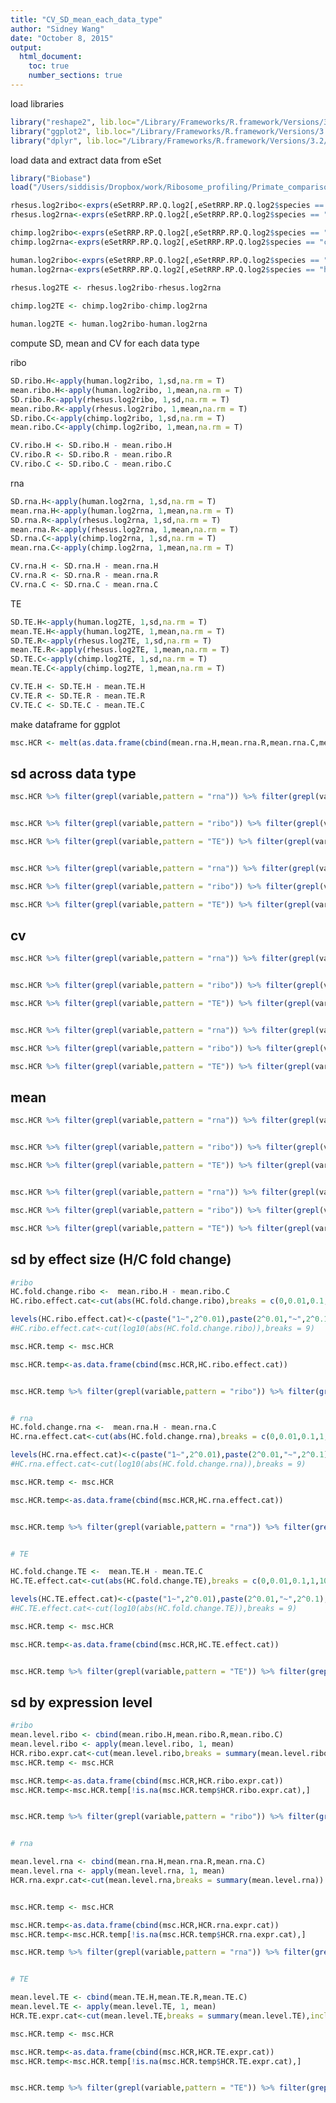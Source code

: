 ```yaml
---
title: "CV_SD_mean_each_data_type"
author: "Sidney Wang"
date: "October 8, 2015"
output: 
  html_document:
    toc: true
    number_sections: true
---
```


load libraries 

```r
library("reshape2", lib.loc="/Library/Frameworks/R.framework/Versions/3.2/Resources/library")
library("ggplot2", lib.loc="/Library/Frameworks/R.framework/Versions/3.2/Resources/library")
library("dplyr", lib.loc="/Library/Frameworks/R.framework/Versions/3.2/Resources/library")

```


load data and extract data from eSet

```r
library("Biobase")
load("/Users/siddisis/Dropbox/work/Ribosome_profiling/Primate_comparison/manuscript/data/rdas/eSetRRP.rda")

rhesus.log2ribo<-exprs(eSetRRP.RP.Q.log2[,eSetRRP.RP.Q.log2$species == "rhesus" & eSetRRP.RP.Q.log2$seqData == "ribo"])
rhesus.log2rna<-exprs(eSetRRP.RP.Q.log2[,eSetRRP.RP.Q.log2$species == "rhesus" & eSetRRP.RP.Q.log2$seqData == "rna"])

chimp.log2ribo<-exprs(eSetRRP.RP.Q.log2[,eSetRRP.RP.Q.log2$species == "chimp" & eSetRRP.RP.Q.log2$seqData == "ribo"])
chimp.log2rna<-exprs(eSetRRP.RP.Q.log2[,eSetRRP.RP.Q.log2$species == "chimp" & eSetRRP.RP.Q.log2$seqData == "rna"])

human.log2ribo<-exprs(eSetRRP.RP.Q.log2[,eSetRRP.RP.Q.log2$species == "human" & eSetRRP.RP.Q.log2$seqData == "ribo"])              
human.log2rna<-exprs(eSetRRP.RP.Q.log2[,eSetRRP.RP.Q.log2$species == "human" & eSetRRP.RP.Q.log2$seqData == "rna"])                      
                      
rhesus.log2TE <- rhesus.log2ribo-rhesus.log2rna

chimp.log2TE <- chimp.log2ribo-chimp.log2rna

human.log2TE <- human.log2ribo-human.log2rna 


```


compute SD, mean and CV for each data type  

ribo
```r
SD.ribo.H<-apply(human.log2ribo, 1,sd,na.rm = T)
mean.ribo.H<-apply(human.log2ribo, 1,mean,na.rm = T)
SD.ribo.R<-apply(rhesus.log2ribo, 1,sd,na.rm = T)
mean.ribo.R<-apply(rhesus.log2ribo, 1,mean,na.rm = T)
SD.ribo.C<-apply(chimp.log2ribo, 1,sd,na.rm = T)
mean.ribo.C<-apply(chimp.log2ribo, 1,mean,na.rm = T)

CV.ribo.H <- SD.ribo.H - mean.ribo.H
CV.ribo.R <- SD.ribo.R - mean.ribo.R
CV.ribo.C <- SD.ribo.C - mean.ribo.C

```

rna
```r
SD.rna.H<-apply(human.log2rna, 1,sd,na.rm = T)
mean.rna.H<-apply(human.log2rna, 1,mean,na.rm = T)
SD.rna.R<-apply(rhesus.log2rna, 1,sd,na.rm = T)
mean.rna.R<-apply(rhesus.log2rna, 1,mean,na.rm = T)
SD.rna.C<-apply(chimp.log2rna, 1,sd,na.rm = T)
mean.rna.C<-apply(chimp.log2rna, 1,mean,na.rm = T)

CV.rna.H <- SD.rna.H - mean.rna.H
CV.rna.R <- SD.rna.R - mean.rna.R
CV.rna.C <- SD.rna.C - mean.rna.C
```

TE
```r
SD.TE.H<-apply(human.log2TE, 1,sd,na.rm = T)
mean.TE.H<-apply(human.log2TE, 1,mean,na.rm = T)
SD.TE.R<-apply(rhesus.log2TE, 1,sd,na.rm = T)
mean.TE.R<-apply(rhesus.log2TE, 1,mean,na.rm = T)
SD.TE.C<-apply(chimp.log2TE, 1,sd,na.rm = T)
mean.TE.C<-apply(chimp.log2TE, 1,mean,na.rm = T)

CV.TE.H <- SD.TE.H - mean.TE.H
CV.TE.R <- SD.TE.R - mean.TE.R
CV.TE.C <- SD.TE.C - mean.TE.C
```


make dataframe for ggplot

```r

msc.HCR <- melt(as.data.frame(cbind(mean.rna.H,mean.rna.R,mean.rna.C,mean.ribo.H,mean.ribo.R,mean.ribo.C,mean.TE.H,mean.TE.R,mean.TE.C,SD.rna.H,SD.rna.R,SD.rna.C,SD.ribo.H,SD.ribo.R,SD.ribo.C,SD.TE.H,SD.TE.R,SD.TE.C,CV.rna.H,CV.rna.R,CV.rna.C,CV.ribo.H,CV.ribo.R,CV.ribo.C,CV.TE.H,CV.TE.R,CV.TE.C)))

```

## sd across data type

```r

msc.HCR %>% filter(grepl(variable,pattern = "rna")) %>% filter(grepl(variable,pattern = "SD")) %>% ggplot(aes(x=value)) + geom_density(aes(fill=variable), alpha=0.3) +labs(title="RNA sd by species", x = "sd")+scale_fill_discrete(name="species",labels =c("Human","Rhesus","Chimp"))


msc.HCR %>% filter(grepl(variable,pattern = "ribo")) %>% filter(grepl(variable,pattern = "SD")) %>% ggplot(aes(x=value)) + geom_density(aes(fill=variable), alpha=0.3)+labs(title="ribo sd by species", x = "sd")+scale_fill_discrete(name="species",labels =c("Human","Rhesus","Chimp"))

msc.HCR %>% filter(grepl(variable,pattern = "TE")) %>% filter(grepl(variable,pattern = "SD")) %>% ggplot(aes(x=value)) + geom_density(aes(fill=variable), alpha=0.3)+labs(title="Translation efficeincy sd by species", x = "sd")+scale_fill_discrete(name="species",labels =c("Human","Rhesus","Chimp"))


msc.HCR %>% filter(grepl(variable,pattern = "rna")) %>% filter(grepl(variable,pattern = "SD")) %>% ggplot(aes(y=value, x=variable)) + geom_boxplot(aes(fill=variable),notch=TRUE)+scale_fill_discrete(guide_legend(title="species"), labels =c("Human","Rhesus","Chimp"))+labs(title="RNA sd by species", y = "sd", x="species")

msc.HCR %>% filter(grepl(variable,pattern = "ribo")) %>% filter(grepl(variable,pattern = "SD")) %>% ggplot(aes(y=value, x=variable)) + geom_boxplot(aes(fill=variable),notch=TRUE)+scale_fill_discrete(guide_legend(title="species"), labels =c("Human","Rhesus","Chimp"))+labs(title="ribo sd by species", y = "sd", x="species")

msc.HCR %>% filter(grepl(variable,pattern = "TE")) %>% filter(grepl(variable,pattern = "SD")) %>% ggplot(aes(y=value, x=variable)) + geom_boxplot(aes(fill=variable),notch=TRUE)+scale_fill_discrete(guide_legend(title="species"), labels =c("Human","Rhesus","Chimp"))+labs(title="translation efficiency sd by species", y = "sd", x="species")


```


## cv 

```r

msc.HCR %>% filter(grepl(variable,pattern = "rna")) %>% filter(grepl(variable,pattern = "CV")) %>% ggplot(aes(x=value)) + geom_density(aes(fill=variable), alpha=0.3) +labs(title="RNA CV by species", x = "CV")+scale_fill_discrete(name="species",labels =c("Human","Rhesus","Chimp"))


msc.HCR %>% filter(grepl(variable,pattern = "ribo")) %>% filter(grepl(variable,pattern = "CV")) %>% ggplot(aes(x=value)) + geom_density(aes(fill=variable), alpha=0.3)+labs(title="ribo CV by species", x = "CV")+scale_fill_discrete(name="species",labels =c("Human","Rhesus","Chimp"))

msc.HCR %>% filter(grepl(variable,pattern = "TE")) %>% filter(grepl(variable,pattern = "CV")) %>% ggplot(aes(x=value)) + geom_density(aes(fill=variable), alpha=0.3)+labs(title="Translation efficeincy CV by species", x = "CV")+scale_fill_discrete(name="species",labels =c("Human","Rhesus","Chimp"))


msc.HCR %>% filter(grepl(variable,pattern = "rna")) %>% filter(grepl(variable,pattern = "CV")) %>% ggplot(aes(y=value, x=variable)) + geom_boxplot(aes(fill=variable),notch=TRUE)+scale_fill_discrete(guide_legend(title="species"), labels =c("Human","Rhesus","Chimp"))+labs(title="RNA CV by species", y = "CV", x="species")

msc.HCR %>% filter(grepl(variable,pattern = "ribo")) %>% filter(grepl(variable,pattern = "CV")) %>% ggplot(aes(y=value, x=variable)) + geom_boxplot(aes(fill=variable),notch=TRUE)+scale_fill_discrete(guide_legend(title="species"), labels =c("Human","Rhesus","Chimp"))+labs(title="ribo CV by species", y = "CV", x="species")

msc.HCR %>% filter(grepl(variable,pattern = "TE")) %>% filter(grepl(variable,pattern = "CV")) %>% ggplot(aes(y=value, x=variable)) + geom_boxplot(aes(fill=variable),notch=TRUE)+scale_fill_discrete(guide_legend(title="species"), labels =c("Human","Rhesus","Chimp"))+labs(title="translation efficiency CV by species", y = "CV", x="species")


```


## mean

```r

msc.HCR %>% filter(grepl(variable,pattern = "rna")) %>% filter(grepl(variable,pattern = "mean")) %>% ggplot(aes(x=value)) + geom_density(aes(fill=variable), alpha=0.3) +labs(title="RNA mean by species", x = "mean")+scale_fill_discrete(name="species",labels =c("Human","Rhesus","Chimp"))


msc.HCR %>% filter(grepl(variable,pattern = "ribo")) %>% filter(grepl(variable,pattern = "mean")) %>% ggplot(aes(x=value)) + geom_density(aes(fill=variable), alpha=0.3)+labs(title="ribo mean by species", x = "mean")+scale_fill_discrete(name="species",labels =c("Human","Rhesus","Chimp"))

msc.HCR %>% filter(grepl(variable,pattern = "TE")) %>% filter(grepl(variable,pattern = "mean")) %>% ggplot(aes(x=value)) + geom_density(aes(fill=variable), alpha=0.3)+labs(title="Translation efficeincy mean by species", x = "mean")+scale_fill_discrete(name="species",labels =c("Human","Rhesus","Chimp"))


msc.HCR %>% filter(grepl(variable,pattern = "rna")) %>% filter(grepl(variable,pattern = "mean")) %>% ggplot(aes(y=value, x=variable)) + geom_boxplot(aes(fill=variable),notch=TRUE)+scale_fill_discrete(guide_legend(title="species"), labels =c("Human","Rhesus","Chimp"))+labs(title="RNA mean by species", y = "mean", x="species")

msc.HCR %>% filter(grepl(variable,pattern = "ribo")) %>% filter(grepl(variable,pattern = "mean")) %>% ggplot(aes(y=value, x=variable)) + geom_boxplot(aes(fill=variable),notch=TRUE)+scale_fill_discrete(guide_legend(title="species"), labels =c("Human","Rhesus","Chimp"))+labs(title="ribo mean by species", y = "mean", x="species")

msc.HCR %>% filter(grepl(variable,pattern = "TE")) %>% filter(grepl(variable,pattern = "mean")) %>% ggplot(aes(y=value, x=variable)) + geom_boxplot(aes(fill=variable),notch=TRUE)+scale_fill_discrete(guide_legend(title="species"), labels =c("Human","Rhesus","Chimp"))+labs(title="translation efficiency mean by species", y = "mean", x="species")


```



## sd by effect size (H/C fold change)

```r

#ribo
HC.fold.change.ribo <-  mean.ribo.H - mean.ribo.C
HC.ribo.effect.cat<-cut(abs(HC.fold.change.ribo),breaks = c(0,0.01,0.1,1,10))

levels(HC.ribo.effect.cat)<-c(paste("1~",2^0.01),paste(2^0.01,"~",2^0.1),paste(2^0.1,"~",2),paste(2,"~"))
#HC.ribo.effect.cat<-cut(log10(abs(HC.fold.change.ribo)),breaks = 9)

msc.HCR.temp <- msc.HCR

msc.HCR.temp<-as.data.frame(cbind(msc.HCR,HC.ribo.effect.cat))


msc.HCR.temp %>% filter(grepl(variable,pattern = "ribo")) %>% filter(grepl(variable,pattern = "SD")) %>% ggplot(aes(y=value, x=variable)) + geom_boxplot(aes(fill=variable)) + facet_wrap(~ HC.ribo.effect.cat)+scale_fill_discrete(guide_legend(title="species"), labels =c("Human","Rhesus","Chimp"))+labs(title="ribo sd by species by H/C fold change", y = "sd", x="species")


# rna
HC.fold.change.rna <-  mean.rna.H - mean.rna.C
HC.rna.effect.cat<-cut(abs(HC.fold.change.rna),breaks = c(0,0.01,0.1,1,10))

levels(HC.rna.effect.cat)<-c(paste("1~",2^0.01),paste(2^0.01,"~",2^0.1),paste(2^0.1,"~",2),paste(2,"~"))
#HC.rna.effect.cat<-cut(log10(abs(HC.fold.change.rna)),breaks = 9)

msc.HCR.temp <- msc.HCR

msc.HCR.temp<-as.data.frame(cbind(msc.HCR,HC.rna.effect.cat))


msc.HCR.temp %>% filter(grepl(variable,pattern = "rna")) %>% filter(grepl(variable,pattern = "SD")) %>% ggplot(aes(y=value, x=variable)) + geom_boxplot(aes(fill=variable)) + facet_wrap(~ HC.rna.effect.cat)+scale_fill_discrete(guide_legend(title="species"), labels =c("Human","Rhesus","Chimp"))+labs(title="rna sd by species by H/C fold change", y = "sd", x="species")


# TE

HC.fold.change.TE <-  mean.TE.H - mean.TE.C
HC.TE.effect.cat<-cut(abs(HC.fold.change.TE),breaks = c(0,0.01,0.1,1,10))

levels(HC.TE.effect.cat)<-c(paste("1~",2^0.01),paste(2^0.01,"~",2^0.1),paste(2^0.1,"~",2),paste(2,"~"))
#HC.TE.effect.cat<-cut(log10(abs(HC.fold.change.TE)),breaks = 9)

msc.HCR.temp <- msc.HCR

msc.HCR.temp<-as.data.frame(cbind(msc.HCR,HC.TE.effect.cat))


msc.HCR.temp %>% filter(grepl(variable,pattern = "TE")) %>% filter(grepl(variable,pattern = "SD")) %>% ggplot(aes(y=value, x=variable)) + geom_boxplot(aes(fill=variable)) + facet_wrap(~ HC.TE.effect.cat)+scale_fill_discrete(guide_legend(title="species"), labels =c("Human","Rhesus","Chimp"))+labs(title="TE sd by species by H/C fold change", y = "sd", x="species")


```

## sd by expression level

```r
#ribo
mean.level.ribo <- cbind(mean.ribo.H,mean.ribo.R,mean.ribo.C)
mean.level.ribo <- apply(mean.level.ribo, 1, mean)
HCR.ribo.expr.cat<-cut(mean.level.ribo,breaks = summary(mean.level.ribo))
msc.HCR.temp <- msc.HCR

msc.HCR.temp<-as.data.frame(cbind(msc.HCR,HCR.ribo.expr.cat))
msc.HCR.temp<-msc.HCR.temp[!is.na(msc.HCR.temp$HCR.ribo.expr.cat),]


msc.HCR.temp %>% filter(grepl(variable,pattern = "ribo")) %>% filter(grepl(variable,pattern = "SD")) %>% ggplot(aes(y=value, x=variable)) + geom_boxplot(aes(fill=variable)) + facet_wrap(~ HCR.ribo.expr.cat)+scale_fill_discrete(guide_legend(title="species"), labels =c("Human","Rhesus","Chimp"))+labs(title="ribo sd by species by expression level", y = "sd", x="species")


# rna

mean.level.rna <- cbind(mean.rna.H,mean.rna.R,mean.rna.C)
mean.level.rna <- apply(mean.level.rna, 1, mean)
HCR.rna.expr.cat<-cut(mean.level.rna,breaks = summary(mean.level.rna))


msc.HCR.temp <- msc.HCR

msc.HCR.temp<-as.data.frame(cbind(msc.HCR,HCR.rna.expr.cat))
msc.HCR.temp<-msc.HCR.temp[!is.na(msc.HCR.temp$HCR.rna.expr.cat),]

msc.HCR.temp %>% filter(grepl(variable,pattern = "rna")) %>% filter(grepl(variable,pattern = "SD")) %>% ggplot(aes(y=value, x=variable)) + geom_boxplot(aes(fill=variable)) + facet_wrap(~ HCR.rna.expr.cat)+scale_fill_discrete(guide_legend(title="species"), labels =c("Human","Rhesus","Chimp"))+labs(title="rna sd by species by expression level", y = "sd", x="species")


# TE

mean.level.TE <- cbind(mean.TE.H,mean.TE.R,mean.TE.C)
mean.level.TE <- apply(mean.level.TE, 1, mean)
HCR.TE.expr.cat<-cut(mean.level.TE,breaks = summary(mean.level.TE),include.lowest=T)

msc.HCR.temp <- msc.HCR

msc.HCR.temp<-as.data.frame(cbind(msc.HCR,HCR.TE.expr.cat))
msc.HCR.temp<-msc.HCR.temp[!is.na(msc.HCR.temp$HCR.TE.expr.cat),]


msc.HCR.temp %>% filter(grepl(variable,pattern = "TE")) %>% filter(grepl(variable,pattern = "SD")) %>% ggplot(aes(y=value, x=variable)) + geom_boxplot(aes(fill=variable)) + facet_wrap(~ HCR.TE.expr.cat)+scale_fill_discrete(guide_legend(title="species"), labels =c("Human","Rhesus","Chimp"))+labs(title="TE sd by species by expression level", y = "sd", x="species")


```

